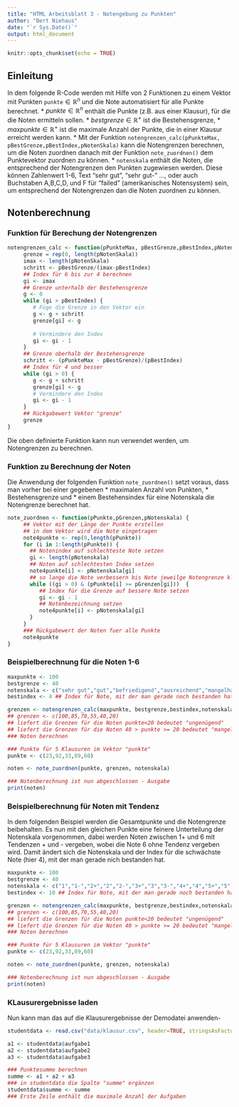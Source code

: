 ```yaml
---
title: "HTML Arbeitsblatt 3 - Notengebung zu Punkten"
author: "Bert Niehaus"
date: "`r Sys.Date()`"
output: html_document
---
```


```r
knitr::opts_chunk$set(echo = TRUE)
```

## Einleitung
In dem folgende R-Code werden mit Hilfe von 2 Funktionen zu einem Vektor mit Punkten `punkte`$\in \mathbb{R}^n$ und die Note automatisiert für alle Punkte berechnet.
* $punkte\in \mathbb{R}^n$ enthält die Punkte (z.B. aus einer Klausur), für die die Noten ermitteln sollen.
* $bestgrenze\in \mathbb{R}^+$ ist die Bestehensgrenze,
* $maxpunkte \in \mathbb{R}^+$ ist die maximale Anzahl der Punkte, die in einer Klausur erreicht werden kann. 
* Mit der Funktion `notengrenzen_calc(pPunkteMax, pBestGrenze,pBestIndex,pNotenSkala)`  kann die Notengrenzen berechnen, um die Noten zuordnen danach mit der Funktion `note_zuordnen()` dem Punktevektor zuordnen zu können.
* `notenskala` enthält die Noten, die entsprechend der Notengrenzen den Punkten zugewiesen werden. Diese können Zahlenwert 1-6, Text "sehr gut", "sehr gut-" ..., oder auch Buchstaben A,B,C,D, und F für "failed" (amerikanisches Notensystem) sein, um entsprechend der Notengrenzen dan die Noten zuordnen zu können.

## Notenberechnung

### Funktion für Berechung der Notengrenzen

```r
notengrenzen_calc <- function(pPunkteMax, pBestGrenze,pBestIndex,pNotenSkala) {
     grenze = rep(0, length(pNotenSkala))
     imax <- length(pNotenSkala)
     schritt <- pBestGrenze/(imax-pBestIndex)
     ## Index für 6 bis zur 4 berechnen 
     gi <- imax
     ## Grenze unterhalb der Bestehensgrenze
     g <- 0
     while (gi > pBestIndex) {
        # Füge die Grenze in den Vektor ein
        g <- g + schritt
        grenze[gi] <- g
     
        # Vermindere den Index
        gi <- gi - 1 
     }
     ## Grenze oberhalb der Bestehensgrenze
     schritt <- (pPunkteMax - pBestGrenze)/(pBestIndex)
     ## Index für 4 und besser 
     while (gi > 0) {
        g <- g + schritt
        grenze[gi] <- g
        # Vermindere den Index
        gi <- gi - 1 
     }
     ## Rückgabewert Vektor "grenze"
     grenze
}
```

Die oben definierte Funktion kann nun verwendet werden, um Notengrenzen zu berechnen.

### Funktion zu Berechnung der Noten
Die Anwendung der folgenden Funktion `note_zuordnen()` setzt voraus, dass man vorher bei einer gegebenen 
* maximalen Anzahl von Punkten,
* Bestehensgrenze und
* einem Bestehensindex für eine Notenskala
die Notengrenze berechnet hat.
```r
note_zuordnen <- function(pPunkte,pGrenzen,pNotenskala) {
     ## Vektor mit der Länge der Punkte erstellen
     ## in dem Vektor wird die Note eingetragen
     note4punkte <- rep(0,length(pPunkte))
     for (i in 1:length(pPunkte)) {
       ## Notenindex auf schlechteste Note setzen
       gi <- length(pNotenskala)
       ## Noten auf schlechtesten Index setzen
       note4punkte[i] <- pNotenskala[gi]
       ## so lange die Note verbessern bis Note jeweilge Notengrenze kleiner als Punkte
       while ((gi > 0) & (pPunkte[i] >= pGrenzen[gi]))  {
          ## Index für die Grenze auf bessere Note setzen
          gi <- gi - 1 
          ## Notenbezeichnung setzen
          note4punkte[i] <- pNotenskala[gi]
       } 
     }
     ### Rückgabewert der Noten fuer alle Punkte
     note4punkte        
}

```

### Beispielberechnung für die Noten 1-6
```r
maxpunkte <- 100
bestgrenze <- 40
notenskala <- c("sehr gut","gut","befriedigend","ausreichend","mangelhaft","ungenügend")
bestindex <- 4 ## Index für Note, mit der man gerade noch bestanden hat 4 "ausreichend"

grenzen <- notengrenzen_calc(maxpunkte, bestgrenze,bestindex,notenskala)
## grenzen <- c(100,85,70,55,40,20)
## liefert die Grenzen für die Noten punkte<20 bedeutet "ungenügend"
## liefert die Grenzen für die Noten 40 > punkte >= 20 bedeutet "mangelhaft"
### Noten berechnen

### Punkte für 5 Klausuren im Vektor "punkte"
punkte <- c(23,92,33,89,60)

noten <- note_zuordnen(punkte, grenzen, notenskala)

### Notenberechnung ist nun abgeschlossen - Ausgabe
print(noten)
```

### Beispielberechnung für Noten mit Tendenz
In dem folgenden Beispiel werden die Gesamtpunkte und die Notengrenze beibehalten.
Es nun mit den gleichen Punkte eine feinere Unterteilung der Notenskala vorgenommen, dabei werden Noten zwischen 1+ und 6 mit Tendenzen + und - vergeben, wobei die Note 6 ohne Tendenz vergeben wird.
Damit ändert sich die Notenskala und der Index für die schwächste Note (hier 4), mit der man gerade nich bestanden hat.
```r
maxpunkte <- 100
bestgrenze <- 40
notenskala <- c("1","1-","2+","2","2-","3+","3","3-","4+","4","5+","5","5-","6")
bestindex <- 10 ## Index für Note, mit der man gerade noch bestanden hat 4 "ausreichend"

grenzen <- notengrenzen_calc(maxpunkte, bestgrenze,bestindex,notenskala)
## grenzen <- c(100,85,70,55,40,20)
## liefert die Grenzen für die Noten punkte<20 bedeutet "ungenügend"
## liefert die Grenzen für die Noten 40 > punkte >= 20 bedeutet "mangelhaft"
### Noten berechnen

### Punkte für 5 Klausuren im Vektor "punkte"
punkte <- c(23,92,33,89,60)

noten <- note_zuordnen(punkte, grenzen, notenskala)

### Notenberechnung ist nun abgeschlossen - Ausgabe
print(noten)
```

### KLausurergebnisse laden 
Nun kann man das auf die Klausurergebnisse der Demodatei anwenden-

```r
studentdata <- read.csv("data/klausur.csv", header=TRUE, stringsAsFactors=FALSE)

a1 <- studentdata$aufgabe1
a2 <- studentdata$aufgabe2
a3 <- studentdata$aufgabe3

### Punktesumme berechnen
summe <- a1 + a2 + a3
### in studentdata die Spalte "summe" ergänzen
studentdata$summe <- summe
### Erste Zeile enthält die maximale Anzahl der Aufgaben


```
